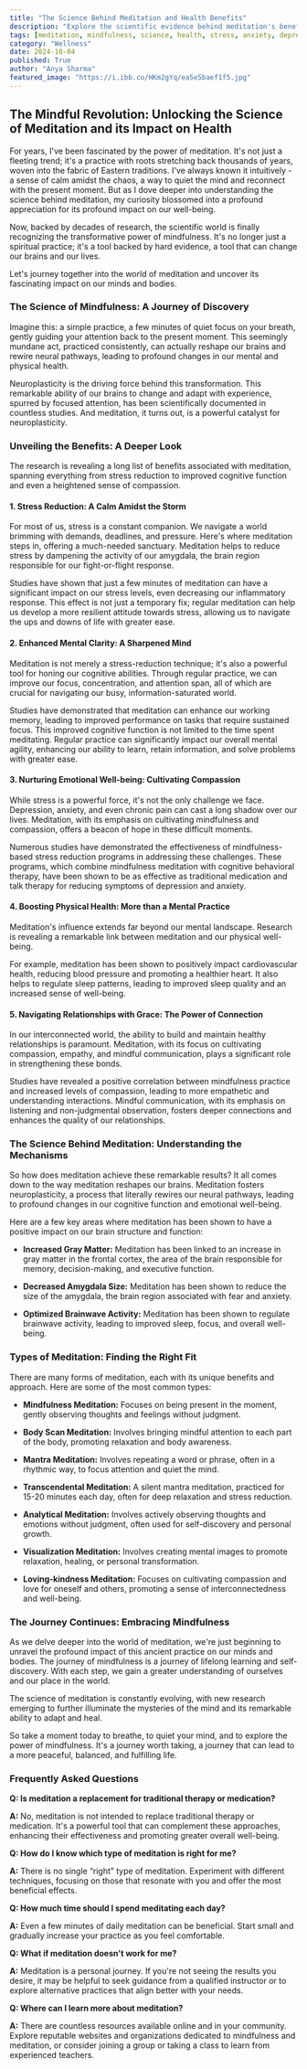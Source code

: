 ```yaml
---
title: "The Science Behind Meditation and Health Benefits"
description: "Explore the scientific evidence behind meditation's benefits for stress reduction, cognitive enhancement, emotional well-being, physical health, and relationships. Discover how this practice can reshape your brain and improve your life."
tags: [meditation, mindfulness, science, health, stress, anxiety, depression, cognitive function, brain, neuroplasticity, well-being, relationships, compassion]
category: "Wellness"
date: 2024-10-04
published: True
author: "Anya Sharma"
featured_image: "https://i.ibb.co/HKm2gYq/ea5e5baef1f5.jpg"
---
```


## The Mindful Revolution: Unlocking the Science of Meditation and its Impact on Health

For years, I've been fascinated by the power of meditation. It's not just a fleeting trend; it's a practice with roots stretching back thousands of years, woven into the fabric of Eastern traditions. I've always known it intuitively - a sense of calm amidst the chaos, a way to quiet the mind and reconnect with the present moment. But as I dove deeper into understanding the science behind meditation, my curiosity blossomed into a profound appreciation for its profound impact on our well-being.

Now, backed by decades of research, the scientific world is finally recognizing the transformative power of mindfulness. It's no longer just a spiritual practice; it's a tool backed by hard evidence, a tool that can change our brains and our lives. 

Let's journey together into the world of meditation and uncover its fascinating impact on our minds and bodies. 

### The Science of Mindfulness: A Journey of Discovery

Imagine this: a simple practice, a few minutes of quiet focus on your breath, gently guiding your attention back to the present moment.  This seemingly mundane act, practiced consistently, can actually reshape our brains and rewire neural pathways, leading to profound changes in our mental and physical health. 

Neuroplasticity is the driving force behind this transformation. This remarkable ability of our brains to change and adapt with experience, spurred by focused attention, has been scientifically documented in countless studies.  And meditation, it turns out, is a powerful catalyst for neuroplasticity. 

### Unveiling the Benefits: A Deeper Look

The research is revealing a long list of benefits associated with meditation, spanning everything from stress reduction to improved cognitive function and even a heightened sense of compassion. 

#### 1. Stress Reduction: A Calm Amidst the Storm

For most of us, stress is a constant companion. We navigate a world brimming with demands, deadlines, and pressure.  Here's where meditation steps in, offering a much-needed sanctuary. Meditation helps to reduce stress by dampening the activity of our amygdala, the brain region responsible for our fight-or-flight response. 

Studies have shown that just a few minutes of meditation can have a significant impact on our stress levels, even decreasing our inflammatory response.  This effect is not just a temporary fix; regular meditation can help us develop a more resilient attitude towards stress, allowing us to navigate the ups and downs of life with greater ease. 

#### 2. Enhanced Mental Clarity: A Sharpened Mind

Meditation is not merely a stress-reduction technique; it's also a powerful tool for honing our cognitive abilities.  Through regular practice, we can improve our focus, concentration, and attention span, all of which are crucial for navigating our busy, information-saturated world.  

Studies have demonstrated that meditation can enhance our working memory, leading to improved performance on tasks that require sustained focus. This improved cognitive function is not limited to the time spent meditating. Regular practice can significantly impact our overall mental agility, enhancing our ability to learn, retain information, and solve problems with greater ease. 

#### 3. Nurturing Emotional Well-being: Cultivating Compassion

While stress is a powerful force, it's not the only challenge we face. Depression, anxiety, and even chronic pain can cast a long shadow over our lives.  Meditation, with its emphasis on cultivating mindfulness and compassion, offers a beacon of hope in these difficult moments. 

Numerous studies have demonstrated the effectiveness of mindfulness-based stress reduction programs in addressing these challenges. These programs, which combine mindfulness meditation with cognitive behavioral therapy, have been shown to be as effective as traditional medication and talk therapy for reducing symptoms of depression and anxiety. 

#### 4.  Boosting Physical Health: More than a Mental Practice

Meditation's influence extends far beyond our mental landscape. Research is revealing a remarkable link between meditation and our physical well-being. 

For example, meditation has been shown to positively impact cardiovascular health, reducing blood pressure and promoting a healthier heart. It also helps to regulate sleep patterns, leading to improved sleep quality and an increased sense of well-being.  

#### 5.  Navigating Relationships with Grace:  The Power of Connection

In our interconnected world, the ability to build and maintain healthy relationships is paramount.  Meditation, with its focus on cultivating compassion, empathy, and mindful communication, plays a significant role in strengthening these bonds. 

Studies have revealed a positive correlation between mindfulness practice and increased levels of compassion, leading to more empathetic and understanding interactions.  Mindful communication, with its emphasis on listening and non-judgmental observation, fosters deeper connections and enhances the quality of our relationships. 

### The Science Behind Meditation:  Understanding the Mechanisms

So how does meditation achieve these remarkable results?  It all comes down to the way meditation reshapes our brains.  Meditation fosters neuroplasticity, a process that literally rewires our neural pathways, leading to profound changes in our cognitive function and emotional well-being.  

Here are a few key areas where meditation has been shown to have a positive impact on our brain structure and function:

* **Increased Gray Matter:**  Meditation has been linked to an increase in gray matter in the frontal cortex, the area of the brain responsible for memory, decision-making, and executive function. 

* **Decreased Amygdala Size:**  Meditation has been shown to reduce the size of the amygdala, the brain region associated with fear and anxiety. 

* **Optimized Brainwave Activity:**  Meditation has been shown to regulate brainwave activity, leading to improved sleep, focus, and overall well-being.  

###  Types of Meditation: Finding the Right Fit

There are many forms of meditation, each with its unique benefits and approach. Here are some of the most common types:

* **Mindfulness Meditation:**  Focuses on being present in the moment, gently observing thoughts and feelings without judgment. 

* **Body Scan Meditation:**  Involves bringing mindful attention to each part of the body, promoting relaxation and body awareness.

* **Mantra Meditation:**  Involves repeating a word or phrase, often in a rhythmic way, to focus attention and quiet the mind. 

* **Transcendental Meditation:** A silent mantra meditation, practiced for 15-20 minutes each day, often for deep relaxation and stress reduction. 

* **Analytical Meditation:**  Involves actively observing thoughts and emotions without judgment, often used for self-discovery and personal growth. 

* **Visualization Meditation:**  Involves creating mental images to promote relaxation, healing, or personal transformation. 

* **Loving-kindness Meditation:**  Focuses on cultivating compassion and love for oneself and others, promoting a sense of interconnectedness and well-being. 

###  The Journey Continues:  Embracing Mindfulness

As we delve deeper into the world of meditation, we're just beginning to unravel the profound impact of this ancient practice on our minds and bodies.  The journey of mindfulness is a journey of lifelong learning and self-discovery.  With each step, we gain a greater understanding of ourselves and our place in the world. 

The science of meditation is constantly evolving, with new research emerging to further illuminate the mysteries of the mind and its remarkable ability to adapt and heal.  

So take a moment today to breathe, to quiet your mind, and to explore the power of mindfulness.  It's a journey worth taking, a journey that can lead to a more peaceful, balanced, and fulfilling life. 

### Frequently Asked Questions

**Q:  Is meditation a replacement for traditional therapy or medication?**

**A:**  No, meditation is not intended to replace traditional therapy or medication.  It's a powerful tool that can complement these approaches, enhancing their effectiveness and promoting greater overall well-being. 

**Q:  How do I know which type of meditation is right for me?**

**A:**  There is no single “right” type of meditation.  Experiment with different techniques, focusing on those that resonate with you and offer the most beneficial effects. 

**Q:  How much time should I spend meditating each day?**

**A:**  Even a few minutes of daily meditation can be beneficial. Start small and gradually increase your practice as you feel comfortable. 

**Q:  What if meditation doesn't work for me?**

**A:**  Meditation is a personal journey.  If you're not seeing the results you desire, it may be helpful to seek guidance from a qualified instructor or to explore alternative practices that align better with your needs. 

**Q:  Where can I learn more about meditation?**

**A:**  There are countless resources available online and in your community.  Explore reputable websites and organizations dedicated to mindfulness and meditation, or consider joining a group or taking a class to learn from experienced teachers. 
